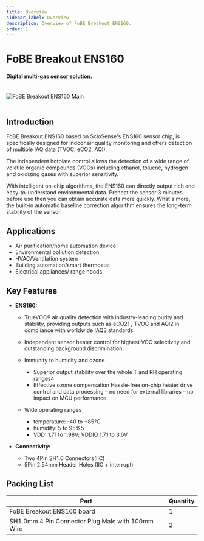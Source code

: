 ```yaml
---
title: Overview
sidebar_label: Overview
description: Overview of FoBE Breakout ENS160.
order: 1
---
```


# FoBE Breakout ENS160

#### Digital multi-gas sensor solution.

<br/>
<div style={{ textAlign: 'center' }}>
  <img src="/img/products/f2205-1a.main.png" alt="FoBE Breakout ENS160 Main" style={{ width: '80%', height: 'auto' }} />
</div>
<br/>

## Introduction

FoBE Breakout ENS160 based on ScioSense's ENS160 sensor chip, is specifically designed for indoor air quality monitoring and offers detection of multiple IAQ data (TVOC, eCO2, AQI).

The independent hotplate control allows the detection of a wide range of volatile organic compounds (VOCs) including ethanol, toluene, hydrogen and oxidizing gases with superior sensitivity. 

With intelligent on-chip algorithms, the ENS160 can directly output rich and easy-to-understand environmental data. Preheat the sensor 3 minutes before use then you can obtain accurate data more quickly. What's more, the built-in automatic baseline correction algorithm ensures the long-term stability of the sensor.

## Applications
- Air purification/home automation device
- Environmental pollution detection
- HVAC/Ventilation system
- Building automation/smart thermostat
- Electrical appliances/ range hoods


## Key Features

*   **ENS160:**
    - TrueVOC® air quality detection with industry-leading purity and stability, providing outputs such as eCO21 , TVOC and AQI2 in compliance with worldwide IAQ3 standards.
    - Independent sensor heater control for highest VOC selectivity and outstanding background discrimination.

    - Immunity to humidity and ozone
        - Superior output stability over the whole T and RH operating ranges4
        - Effective ozone compensation Hassle-free on-chip heater drive control and data processing – no need for external libraries – no impact on MCU performance. 

    - Wide operating ranges
        - temperature: -40 to +85°C
        - humidity: 5 to 95%5
        - VDD: 1.71 to 1.98V; VDDIO 1.71 to 3.6V

*   **Connectivity:**
    -  Two 4Pin SH1.0 Connectors(IIC)
    -  5Pin 2.54mm Header Holes (IIC + interrupt)


## Packing List

|Part                           |Quantity |
|-------------------------------|---------|
|FoBE Breakout ENS160 board |1        |
|SH1.0mm 4 Pin Connector Plug Male with 100mm Wire  |2        |
